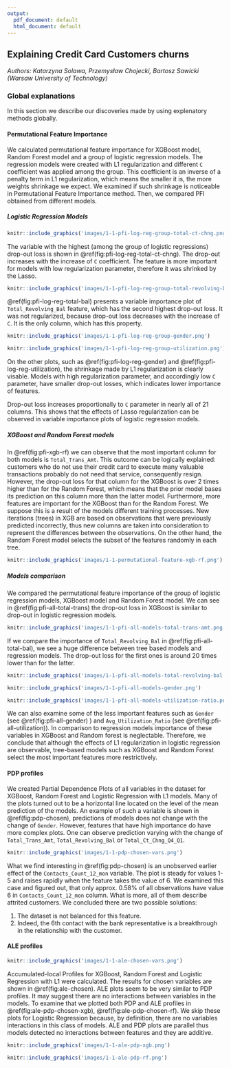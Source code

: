 ```yaml
---
output:
  pdf_document: default
  html_document: default
---
```


## Explaining Credit Card Customers churns{#xai1-explainable-cards}

*Authors: Katarzyna Solawa, Przemysław Chojecki, Bartosz Sawicki (Warsaw University of Technology)*

### Global explanations

In this section we describe our discoveries made by using explenatory methods globally.

#### Permutational Feature Importance

We calculated permutational feature importance for XGBoost model, Random Forest model and a group of logistic regression models. The regression models were created with L1 regularization and different `C` coefficient was applied among the group. This coefficient is an inverse of a penalty term in L1 regularization, which means the smaller it is, the more weights shrinkage we expect. We examined if such shrinkage is noticeable in Permutational Feature Importance method. Then, we compared PFI obtained from different models.

##### Logistic Regression Models

```r

knitr::include_graphics('images/1-1-pfi-log-reg-group-total-ct-chng.png')
```

The variable with the highest (among the group of logistic regressions) drop-out loss is shown in \@ref(fig:pfi-log-reg-total-ct-chng). The drop-out increases with the increase of `C` coefficient. The feature is more important for models with low regularization parameter, therefore it was shrinked by the Lasso.

```r

knitr::include_graphics('images/1-1-pfi-log-reg-group-total-revolving-bal.png')
```

\@ref(fig:pfi-log-reg-total-bal) presents a variable importance plot of `Total_Revolving_Bal` feature, which has the second highest drop-out loss. It was not regularized, because drop-out loss decreases with the increase of `C`. It is the only column, which has this property.

```r

knitr::include_graphics('images/1-1-pfi-log-reg-group-gender.png')
```

```r

knitr::include_graphics('images/1-1-pfi-log-reg-group-utilization.png')
```

On the other plots, such as \@ref(fig:pfi-log-reg-gender) and \@ref(fig:pfi-log-reg-utilization), the shrinkage made by L1 regularization is clearly visable. Models with high regularization parameter, and accordingly low `C` parameter, have smaller drop-out losses, which indicates lower importance of features.

Drop-out loss increases proportionally to `C` parameter in nearly all of 21 columns. This shows that the effects of Lasso regularization can be observed in variable importance plots of logistic regression models.

##### XGBoost and Random Forest models

In \@ref(fig:pfi-xgb-rf) we can observe that the most important column for both models is `Total_Trans_Amt`. This outcome can be logically explained: customers who do not use their credit card to execute many valuable transactions probably do not need that service, consequently resign. However, the drop-out loss for that column for the XGBoost is over 2 times higher than for the Random Forest, which means that the prior model bases its prediction on this column more than the latter model. Furthermore, more features are important for the XGBoost than for the Random Forest. We suppose this is a result of the models different training processes. New iterations (trees) in XGB are based on observations that were previously predicted incorrectly, thus new columns are taken into consideration to represent the differences between the observations. On the other hand, the Random Forest model selects the subset of the features randomly in each tree.

```r

knitr::include_graphics('images/1-1-permutational-feature-xgb-rf.png')
```

##### Models comparison

We compared the permutational feature importance of the group of logistic regression models, XGBoost model and Random Forest model. We can see in \@ref(fig:pfi-all-total-trans) the drop-out loss in XGBoost is similar to drop-out in logistic regression models.

```r

knitr::include_graphics('images/1-1-pfi-all-models-total-trans-amt.png')
```

If we compare the importance of `Total_Revolving_Bal` in \@ref(fig:pfi-all-total-bal), we see a huge difference between tree based models and regression models. The drop-out loss for the first ones is around 20 times lower than for the latter.
```r

knitr::include_graphics('images/1-1-pfi-all-models-total-revolving-bal.png')
```

```r

knitr::include_graphics('images/1-1-pfi-all-models-gender.png')
```

```r

knitr::include_graphics('images/1-1-pfi-all-models-utilization-ratio.png')
```
We can also examine some of the less important features such as `Gender` (see \@ref(fig:pfi-all-gender) ) and `Avg_Utilization_Ratio` (see \@ref(fig:pfi-all-utilization)). In comparison to regression models importance of these variables in XGBoost and Random forest is neglectable. Therefore, we conclude that although the effects of L1 regularization in logistic regression are observable, tree-based models such as XGBoost and Random Forest select the most important features more restrictively.

#### PDP profiles

We created Partial Dependence Plots of all variables in the dataset for XGBoost, Random Forest and Logistic Regression with L1 models. Many of the plots turned out to be a horizontal line located on the level of the mean prediction of the models. An example of such a variable is shown in \@ref(fig:pdp-chosen), predictions of models does not change with the change of `Gender`. However, features that have high importance do have more complex plots. One can observe prediction varying with the change of `Total_Trans_Amt`, `Total_Revolving_Bal` or `Total_Ct_Chng_Q4_Q1`.


```r

knitr::include_graphics('images/1-1-pdp-chosen-vars.png')
```

What we find interesting in \@ref(fig:pdp-chosen) is an unobserved earlier effect of the `Contacts_Count_12_mon` variable. The plot is steady for values 1-5 and raises rapidly when the feature takes the value of 6. We examined this case and figured out, that only approx. 0.58% of all observations have value 6 in `Contacts_Count_12_mon` column. What is more, all of them describe attrited customers. We concluded there are two possible solutions:

1. The dataset is not balanced for this feature.
2. Indeed, the 6th contact with the bank representative is a breakthrough in the relationship with the customer.

#### ALE profiles 

```r

knitr::include_graphics('images/1-1-ale-chosen-vars.png')
```

Accumulated-local Profiles for XGBoost, Random Forest and Logistic Regression with L1 were calculated. The results for chosen variables are shown in \@ref(fig:ale-chosen). ALE plots seem to be very similar to PDP profiles. It may suggest there are no interactions between variables in the models. To examine that we plotted both PDP and ALE profiles in \@ref(fig:ale-pdp-chosen-xgb), \@ref(fig:ale-pdp-chosen-rf). We skip these plots for Logistic Regression because, by definition, there are no variables interactions in this class of models. ALE and PDP plots are parallel thus models detected no interactions between features and they are additive.

```r

knitr::include_graphics('images/1-1-ale-pdp-xgb.png')
```

```r

knitr::include_graphics('images/1-1-ale-pdp-rf.png')
```

















